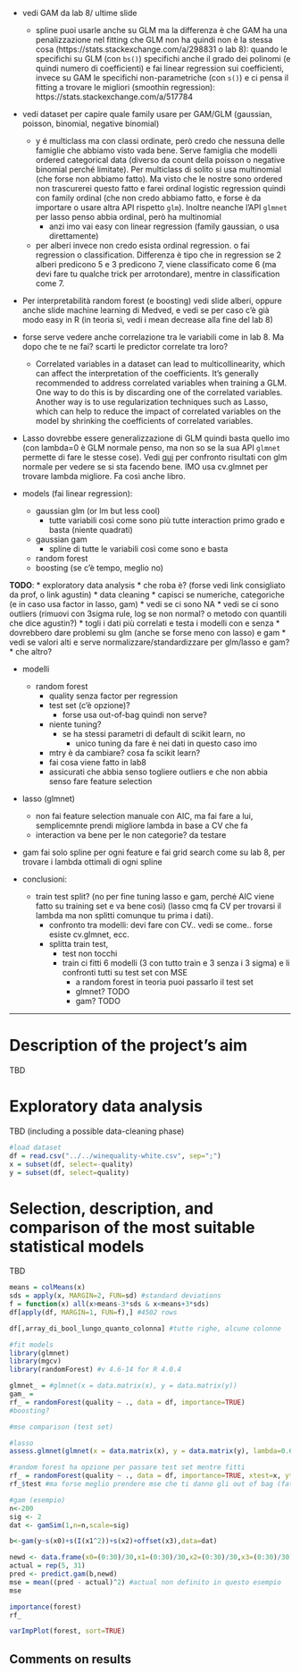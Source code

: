 - vedi GAM da lab 8/ ultime slide
  - spline puoi usarle anche su GLM ma la differenza è che GAM ha una penalizzazione nel fitting che GLM non ha quindi non è la stessa cosa (https://stats.stackexchange.com/a/298831 o lab 8): quando le specifichi su GLM (con `bs()`) specifichi anche il grado dei polinomi (e quindi numero di coefficienti) e fai linear regression sui coefficienti, invece su GAM le specifichi non-parametriche (con `s()`) e ci pensa il fitting a trovare le migliori (smoothin regression): https://stats.stackexchange.com/a/517784

- vedi dataset per capire quale family usare per GAM/GLM (gaussian, poisson, binomial, negative binomial)
  - y é multiclass ma con classi ordinate, però credo che nessuna delle famiglie che abbiamo visto vada bene. Serve famiglia che modelli ordered categorical data (diverso da count della poisson o negative binomial perché limitate). Per multiclass di solito si usa multinomial (che forse non abbiamo fatto). Ma visto che le nostre sono ordered non trascurerei questo fatto e farei ordinal logistic regression quindi con family ordinal (che non credo abbiamo fatto, e forse è da importare o usare altra API rispetto `glm`). Inoltre neanche l'API `glmnet` per lasso penso abbia ordinal, però ha multinomial
    - anzi imo vai easy con linear regression (family gaussian, o usa direttamente)
  - per alberi invece non credo esista ordinal regression. o fai regression o classification. Differenza è tipo che in regression se 2 alberi predicono 5 e 3 predicono 7, viene classificato come 6 (ma devi fare tu qualche trick per arrotondare), mentre in classification come 7.

- Per interpretabilità random forest (e boosting) vedi slide alberi, oppure anche slide machine learning di Medved, e vedi se per caso c'è già modo easy in R (in teoria sì, vedi i mean decrease alla fine del lab 8)

- forse serve vedere anche correlazione tra le variabili come in lab 8. Ma dopo che te ne fai? scarti le predictor correlate tra loro?
  - Correlated variables in a dataset can lead to multicollinearity, which can affect the interpretation of the coefficients. It's generally recommended to address correlated variables when training a GLM. One way to do this is by discarding one of the correlated variables. Another way is to use regularization techniques such as Lasso, which can help to reduce the impact of correlated variables on the model by shrinking the coefficients of correlated variables.

- Lasso dovrebbe essere generalizzazione di GLM quindi basta quello imo (con lambda=0 è GLM normale penso, ma non so se la  sua API `glmnet` permette di fare le stesse cose). Vedi [qui](https://stackoverflow.com/a/38378121) per confronto risultati con glm normale per vedere se si sta facendo bene. IMO usa cv.glmnet per trovare lambda migliore. Fa così anche libro.

- models (fai linear regression):
  - gaussian glm (or lm but less cool)
    - tutte variabili così come sono più tutte interaction primo grado e basta (niente quadrati)
  - gaussian gam
    - spline di tutte le variabili così come sono e basta
  - random forest
  - boosting (se c'è tempo, meglio no)

  
**TODO**:
* exploratory data analysis
  * che roba è? (forse vedi link consigliato da prof, o link agustin)
  * data cleaning
    * capisci se numeriche, categoriche (e in caso usa factor in lasso, gam)
    * vedi se ci sono NA
    * vedi se ci sono outliers (rimuovi con 3sigma rule, log se non normal? o metodo con quantili che dice agustin?)
    * togli i dati più correlati e testa i modelli con e senza
      * dovrebbero dare problemi su glm (anche se forse meno con lasso) e gam
    * vedi se valori alti e serve normalizzare/standardizzare per glm/lasso e gam?
    * che altro?

* modelli
  * random forest
    * quality senza factor per regression
    * test set (c'è opzione)?
      * forse usa out-of-bag quindi non serve?
    * niente tuning?
      * se ha stessi parametri di default di scikit learn, no
        * unico tuning da fare è nei dati in questo caso imo
    * mtry è da cambiare? cosa fa scikit learn?
    * fai cosa viene fatto in lab8
    * assicurati che abbia senso togliere outliers e che non abbia senso fare feature selection
* lasso (glmnet)
  * non fai feature selection manuale con AIC, ma fai fare a lui, semplicemnte prendi migliore lambda in base a CV che fa
  * interaction va bene per le non categorie? da testare
* gam fai solo spline per ogni feature e fai grid search come su lab 8, per trovare i lambda ottimali di ogni spline

* conclusioni:
  * train test split? (no per fine tuning lasso e gam, perché AIC viene fatto su training set e va bene così) (lasso cmq fa CV per trovarsi il lambda ma non splitti comunque tu prima i dati).
    * confronto tra modelli: devi fare con CV.. vedi se come.. forse esiste cv.glmnet, ecc.
    * splitta train test,
      * test non tocchi
      * train ci fitti 6 modelli (3 con tutto train e 3 senza i 3 sigma) e li confronti tutti su test set con MSE
        * a random forest in teoria puoi passarlo il test set
        * glmnet? TODO
        * gam? TODO

---

# Description of the project’s aim

TBD

# Exploratory data analysis

TBD (including a possible data-cleaning phase)

```r
#load dataset
df = read.csv("../../winequality-white.csv", sep=";")
x = subset(df, select=-quality)
y = subset(df, select=quality)
```

# Selection, description, and comparison of the most suitable statistical models

TBD

```r
means = colMeans(x)
sds = apply(x, MARGIN=2, FUN=sd) #standard deviations
f = function(x) all(x>means-3*sds & x<means+3*sds)
df[apply(df, MARGIN=1, FUN=f),] #4502 rows
```

```r
df[,array_di_bool_lungo_quanto_colonna] #tutte righe, alcune colonne
```

```r
#fit models
library(glmnet)
library(mgcv)
library(randomForest) #v 4.6-14 for R 4.0.4

glmnet_ = #glmnet(x = data.matrix(x), y = data.matrix(y))
gam_ = 
rf_ = randomForest(quality ~ ., data = df, importance=TRUE)
#boosting?
```

```r
#mse comparison (test set)

#lasso
assess.glmnet(glmnet(x = data.matrix(x), y = data.matrix(y), lambda=0.6), newx=data.matrix(x), newy=data.matrix(y))

#random forest ha opzione per passare test set mentre fitti
rf_ = randomForest(quality ~ ., data = df, importance=TRUE, xtest=x, ytest=data.matrix(y))
rf_$test #ma forse meglio prendere mse che ti danno gli out of bag (fatti apposta)

#gam (esempio)
n<-200
sig <- 2
dat <- gamSim(1,n=n,scale=sig)

b<-gam(y~s(x0)+s(I(x1^2))+s(x2)+offset(x3),data=dat)

newd <- data.frame(x0=(0:30)/30,x1=(0:30)/30,x2=(0:30)/30,x3=(0:30)/30)
actual = rep(5, 31)
pred <- predict.gam(b,newd)
mse = mean((pred - actual)^2) #actual non definito in questo esempio
mse
```

```r
importance(forest)
rf_
```

```r
varImpPlot(forest, sort=TRUE)
```

## Comments on results




